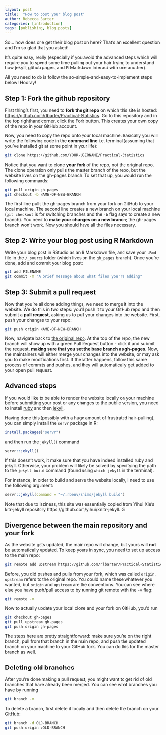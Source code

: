 ```yaml
---
layout: post
title:  "How to post your blog post"
author: Rebecca Barter
categories: [introduction]
tags: [publishing, blog posts]
---
```




So... how does one get their blog post on here? That's an excellent question and I'm so glad that you asked! 

It's quite easy, really (especially if you avoid the advanced steps which will require you to spend some time pulling out your hair trying to understand how jekyll, github pages, and R Markdown interact with one another).

All you need to do is follow the so-simple-and-easy-to-implement steps below! Hooray!




## Step 1: Fork the github repository

First thing's first, you need to **fork the git repo** on which this site is hosted: [https://github.com/rlbarter/Practical-Statistics](https://github.com/rlbarter/Practical-Statistics).
Go to this repository and in the top righthand corner, click the Fork button.
This creates your own copy of the repo in your GitHub account.

Now, you need to copy the repo onto your local machine.
Basically you will write the following code in the **command line** i.e. terminal (assuming that you've installed git at some point in your life):


```bash
git clone https://github.com/YOUR-USERNAME/Practical-Statistics
```

Notice that you want to clone **your fork** of the repo, not the original repo.
The clone operation only pulls the master branch of the repo, but the website lives on the gh-pages branch.
To set that up, you would run the following commands:

```bash
git pull origin gh-pages
git checkout -b NAME-OF-NEW-BRANCH
```
  
The first line pulls the gh-pages branch from your fork on GitHub to your local machine.
The second line creates a new branch on your local machine (`git checkout` is for switching branches and the `-b` flag says to create a new branch).
You need to **make your changes on a new branch**; the gh-pages branch won't work.
Now you should have all the files necessary.

## Step 2: Write your blog post using R Markdown

Write your blog post in RStudio as an R Markdown file, and save your `.Rmd` file in the `/_source` folder (which lives on the `gh_pages` branch).
Once you're done, add and commit your blog post:

```bash
git add FILENAME
git commit -m "A brief message about what files you're adding"
```

## Step 3: Submit a pull request

Now that you're all done adding things, we need to merge it into the website.
We do this in two steps: you'll push it to your GitHub repo and then submit a **pull request**, asking us to pull your changes into the website.
First, push your changes to your repo:

```bash
git push origin NAME-OF-NEW-BRANCH
```

Now, navigate back to [the original repo](https://github.com/rlbarter/Practical-Statistics).
At the top of the repo, the new branch will show up with a green Pull Request button - click it and submit the request, **making sure that you set the base branch as gh-pages**.
Now, the maintainers will either merge your changes into the website, or may ask you to make modifications first.
If the latter happens, follow this same process of commits and pushes, and they will automatically get added to your open pull request.

## Advanced steps

If you would like to be able to render the website locally on your machine before submitting your post or any changes to the public version, you need to install [ruby](https://www.ruby-lang.org/en/downloads/) and then [jekyll](https://jekyllrb.com/docs/installation/). 

Having done this (possibly with a huge amount of frustrated hair-pulling), you can simply install the `servr` package in R:

```r
install.packages("servr")
```

and then run the `jekyll()` command

```r
servr::jekyll()
```

If this doesn't work, it make sure that you have indeed installed ruby and jekyll. Otherwise, your problem will likely be solved by specifying the path to the `jekyll build` command (found using `which jekyll` in the terminal).

For instance, in order to build and serve the website locally, I need to use the following argument:

```r
servr::jekyll(command = "~/.rbenv/shims/jekyll build")
```


Note that due to laziness, this site was essentially copied from Yihui Xie's kitr-jekyll repository https://github.com/yihui/knitr-jekyll. Gi

## Divergence between the main repository and your fork

As the website gets updated, the main repo will change, but yours will **not** be automatically updated.
To keep yours in sync, you need to set up access to the main repo:

```bash
git remote add upstream https://github.com/rlbarter/Practical-Statistics
```

Before, you did pushes and pulls from your fork, which was called `origin`.
`upstream` refers to the original repo.
You could name these whatever you wanted, but `origin` and `upstream` are the conventions.
You can see where else you have push/pull access to by running git remote with the `-v` flag:

```bash
git remote -v
```

Now to actually update your local clone and your fork on GitHub, you'd run

```bash
git checkout gh-pages
git pull upstream gh-pages
git push origin gh-pages
```

The steps here are pretty straightforward: make sure you're on the right branch, pull from that branch in the main repo, and push the updated branch on your machine to your GitHub fork.
You can do this for the master branch as well.

## Deleting old branches

After you're done making a pull request, you might want to get rid of old branches that have already been merged.
You can see what branches you have by running

```bash
git branch -v
```

To delete a branch, first delete it locally and then delete the branch on your GitHub:

```bash
git branch -d OLD-BRANCH
git push origin :OLD-BRANCH
```
